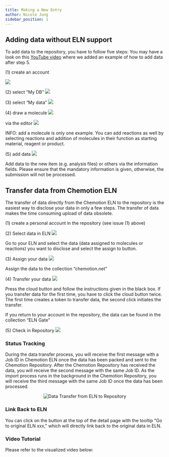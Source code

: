 ```yaml
---
title: Making a New Entry
author: Nicole Jung
sidebar_position: 1
---
```



## Adding data without ELN support

To add data to the repository, you have to follow five steps:
You may have a look on this [YouTube video](https://youtu.be/TSAuiqdkM4Y) where we added an example of how to add data after step 5.

(1) create an account

![](/img/docs/create-new-entry/3f837263-364d-48a6-871e-2166b9316f61_image_20191030-26466-8zfqg1.png)

(2) select “My DB”
![](/img/docs/create-new-entry/3f837263-364d-48a6-871e-2166b9316f61_image_20191030-26466-w4zyo.png)

(3) select “My data”
![](/img/docs/create-new-entry/3f837263-364d-48a6-871e-2166b9316f61_image_20191030-26466-11nwkpd.png)

(4) draw a molecule
![](/img/docs/create-new-entry/3f837263-364d-48a6-871e-2166b9316f61_image_20191030-26466-3ndp4i.png)

via the editor
![](/img/docs/create-new-entry/3f837263-364d-48a6-871e-2166b9316f61_image_20191030-26466-b0ung9.png)

INFO: add a molecule is only one example. You can add reactions as well by selecting reactions and addition of molecules in their function as starting material, reagent or product.

(5) add data
![](/img/docs/create-new-entry/3f837263-364d-48a6-871e-2166b9316f61_image_20191030-26466-18i61mi.png)

Add data to the new item (e.g. analysis files) or others via the information fields. Please ensure that the mandatory information is given, otherwise, the submission will not be processed.

## Transfer data from Chemotion ELN

The transfer of data directly from the Chemotion ELN to the repository is the easiest way to disclose your data in only a few steps. The transfer of data makes the time consuming upload of data obsolete.

(1) create a personal account in the repository (see issue (1) above)

(2) Select data in ELN
![](/img/docs/create-new-entry/3f837263-364d-48a6-871e-2166b9316f61_image_20191030-26466-rzerea.png)

Go to your ELN and select the data (data assigned to molecules or reactions) you want to disclose and select the assign to button.

(3) Assign your data
![](/img/docs/create-new-entry/3f837263-364d-48a6-871e-2166b9316f61_image_20191030-26466-1s4g0m0.png)

Assign the data to the collection “chemotion.net”

(4) Transfer your data
![](/img/docs/create-new-entry/3f837263-364d-48a6-871e-2166b9316f61_image_20191030-26466-6itukm.png)

Press the cloud button and follow the instructions given in the black box. If you transfer data for the first time, you have to click the cloud button twice. The first time creates a token to transfer data, the second click initiates the transfer.

If you return to your account in the repository, the data can be found in the collection “ELN Gate”

(5) Check in Repository
![](/img/docs/create-new-entry/3f837263-364d-48a6-871e-2166b9316f61_image_20191030-26466-919en8.png)

### Status Tracking

During the data transfer process, you will receive the first message with a Job ID in Chemotion ELN once the data has been packed and sent to the Chemotion Repository. After the Chemotion Repository has received the data, you will receive the second message with the same Job ID. As the import process runs in the background in the Chemotion Repository, you will receive the third message with the same Job ID once the data has been processed.

<div align="center">
  <img src={dataTransfer} alt="Data Transfer from ELN to Repository" />
</div>

### Link Back to ELN

You can click on the button at the top of the detail page with the tooltip "Go to original ELN xxx," which will directly link back to the original data in ELN.

### Video Tutorial

Please refer to the visualized video below:

<YouTubeFrame
  src="https://www.youtube-nocookie.com/embed/PMeDUJlISVI"
  title="Sync Dataset from LabIMotion Hub"
/>
